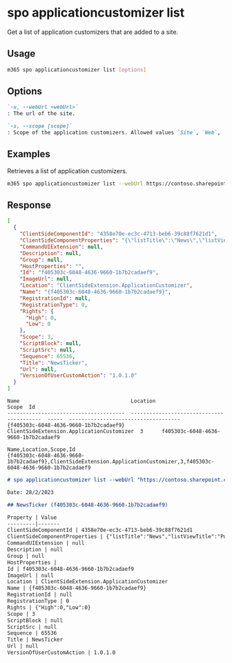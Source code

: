 
# spo applicationcustomizer list

Get a list of application customizers that are added to a site.

## Usage

```sh
m365 spo applicationcustomizer list [options]
```

## Options

```md defintion-list
`-u, --webUrl <webUrl>`
: The url of the site.

`-s, --scope [scope]`
: Scope of the application customizers. Allowed values `Site`, `Web`, `All`. Defaults to `All`
```

<Global />

## Examples

Retrieves a list of application customizers.

```sh
m365 spo applicationcustomizer list --webUrl https://contoso.sharepoint.com/sites/sales
```

## Response

<Tabs>
  <TabItem value="JSON">

  ```json
  [
    {
      "ClientSideComponentId": "4358e70e-ec3c-4713-beb6-39c88f7621d1",
      "ClientSideComponentProperties": "{\"listTitle\":\"News\",\"listViewTitle\":\"Published News\"}",
      "CommandUIExtension": null,
      "Description": null,
      "Group": null,
      "HostProperties": "",
      "Id": "f405303c-6048-4636-9660-1b7b2cadaef9",
      "ImageUrl": null,
      "Location": "ClientSideExtension.ApplicationCustomizer",
      "Name": "{f405303c-6048-4636-9660-1b7b2cadaef9}",
      "RegistrationId": null,
      "RegistrationType": 0,
      "Rights": {
        "High": 0,
        "Low": 0
      },
      "Scope": 3,
      "ScriptBlock": null,
      "ScriptSrc": null,
      "Sequence": 65536,
      "Title": "NewsTicker",
      "Url": null,
      "VersionOfUserCustomAction": "1.0.1.0"
    }
  ]
  ```

  </TabItem>
  <TabItem value="Text">

  ```text
  Name                                    Location                                   Scope  Id
  --------------------------------------  -----------------------------------------  -----  ------------------------------------
  {f405303c-6048-4636-9660-1b7b2cadaef9}  ClientSideExtension.ApplicationCustomizer  3      f405303c-6048-4636-9660-1b7b2cadaef9
  ```

  </TabItem>
  <TabItem value="CSV">

  ```csv
  Name,Location,Scope,Id
  {f405303c-6048-4636-9660-1b7b2cadaef9},ClientSideExtension.ApplicationCustomizer,3,f405303c-6048-4636-9660-1b7b2cadaef9
  ```

  </TabItem>
  <TabItem value="Markdown">

  ```md
  # spo applicationcustomizer list --webUrl "https://contoso.sharepoint.com"

  Date: 28/2/2023

  ## NewsTicker (f405303c-6048-4636-9660-1b7b2cadaef9)

  Property | Value
  ---------|-------
  ClientSideComponentId | 4358e70e-ec3c-4713-beb6-39c88f7621d1
  ClientSideComponentProperties | {"listTitle":"News","listViewTitle":"Published News"}
  CommandUIExtension | null
  Description | null
  Group | null
  HostProperties |
  Id | f405303c-6048-4636-9660-1b7b2cadaef9
  ImageUrl | null
  Location | ClientSideExtension.ApplicationCustomizer
  Name | {f405303c-6048-4636-9660-1b7b2cadaef9}
  RegistrationId | null
  RegistrationType | 0
  Rights | {"High":0,"Low":0}
  Scope | 3
  ScriptBlock | null
  ScriptSrc | null
  Sequence | 65536
  Title | NewsTicker
  Url | null
  VersionOfUserCustomAction | 1.0.1.0
  ```

  </TabItem>
</Tabs>

